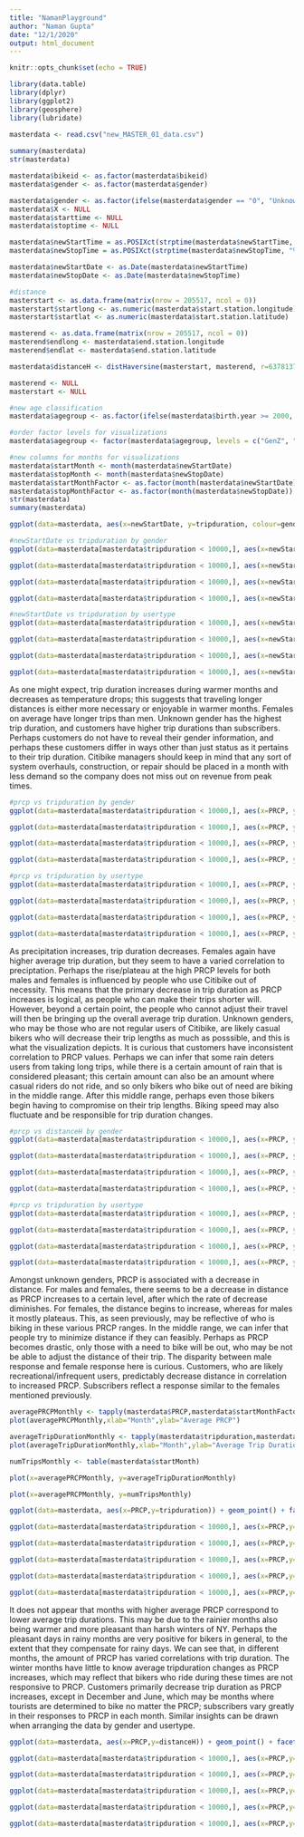 ```yaml
---
title: "NamanPlayground"
author: "Naman Gupta"
date: "12/1/2020"
output: html_document
---
```


```r
knitr::opts_chunk$set(echo = TRUE)
```

```r
library(data.table)
library(dplyr)
library(ggplot2)
library(geosphere)
library(lubridate)
```

```r
masterdata <- read.csv("new_MASTER_01_data.csv")
  
summary(masterdata)
str(masterdata)

masterdata$bikeid <- as.factor(masterdata$bikeid)
masterdata$gender <- as.factor(masterdata$gender)

masterdata$gender <- as.factor(ifelse(masterdata$gender == "0", "Unknown", ifelse(masterdata$gender == "1", "Male", "Female")))
masterdata$X <- NULL
masterdata$starttime <- NULL
masterdata$stoptime <- NULL

masterdata$newStartTime = as.POSIXct(strptime(masterdata$newStartTime, "%Y-%m-%d %H:%M:%S"))
masterdata$newStopTime = as.POSIXct(strptime(masterdata$newStopTime, "%Y-%m-%d %H:%M:%S"))

masterdata$newStartDate <- as.Date(masterdata$newStartTime)
masterdata$newStopDate <- as.Date(masterdata$newStopTime)

#distance
masterstart <- as.data.frame(matrix(nrow = 205517, ncol = 0))
masterstart$startlong <- as.numeric(masterdata$start.station.longitude)
masterstart$startlat <- as.numeric(masterdata$start.station.latitude)

masterend <- as.data.frame(matrix(nrow = 205517, ncol = 0))
masterend$endlong <- masterdata$end.station.longitude
masterend$endlat <- masterdata$end.station.latitude

masterdata$distanceH <- distHaversine(masterstart, masterend, r=6378137)

masterend <- NULL
masterstart <- NULL

#new age classification
masterdata$agegroup <- as.factor(ifelse(masterdata$birth.year >= 2000, "GenZ", ifelse(masterdata$birth.year >= 1981, "Millennial", ifelse(masterdata$birth.year >= 1965, "GenX", ifelse(masterdata$birth.year >= 1946, "Boomer", ifelse(masterdata$birth.year >= 1928, "Silent", "VeryOld"))))))

#order factor levels for visualizations
masterdata$agegroup <- factor(masterdata$agegroup, levels = c("GenZ", "Millennial", "GenX", "Boomer", "Silent", "VeryOld"))

#new columns for months for visualizations
masterdata$startMonth <- month(masterdata$newStartDate)
masterdata$stopMonth <- month(masterdata$newStopDate)
masterdata$startMonthFactor <- as.factor(month(masterdata$newStartDate))
masterdata$stopMonthFactor <- as.factor(month(masterdata$newStopDate))
str(masterdata)
summary(masterdata)
```

```r
ggplot(data=masterdata, aes(x=newStartDate, y=tripduration, colour=gender)) + geom_point()

#newStartDate vs tripduration by gender
ggplot(data=masterdata[masterdata$tripduration < 10000,], aes(x=newStartDate, y=tripduration, colour=gender)) + geom_point()

ggplot(data=masterdata[masterdata$tripduration < 10000,], aes(x=newStartDate, y=tripduration, colour=gender)) + geom_smooth()

ggplot(data=masterdata[masterdata$tripduration < 10000,], aes(x=newStartDate, y=tripduration, colour=gender)) + geom_violin()

ggplot(data=masterdata[masterdata$tripduration < 10000,], aes(x=newStartDate, y=tripduration, colour=gender)) + geom_boxplot()

#newStartDate vs tripduration by usertype
ggplot(data=masterdata[masterdata$tripduration < 10000,], aes(x=newStartDate, y=tripduration, colour=usertype)) + geom_point()

ggplot(data=masterdata[masterdata$tripduration < 10000,], aes(x=newStartDate, y=tripduration, colour=usertype)) + geom_smooth()

ggplot(data=masterdata[masterdata$tripduration < 10000,], aes(x=newStartDate, y=tripduration, colour=usertype)) + geom_violin()

ggplot(data=masterdata[masterdata$tripduration < 10000,], aes(x=newStartDate, y=tripduration, colour=usertype)) + geom_boxplot()
```
As one might expect, trip duration increases during warmer months and decreases as temperature drops; this suggests that traveling longer distances is either more necessary or enjoyable in warmer months. Females on average have longer trips than men. Unknown gender has the highest trip duration, and customers have higher trip durations than subscribers. Perhaps customers do not have to reveal their gender information, and perhaps these customers differ in ways other than just status as it pertains to their trip duration. Citibike managers should keep in mind that any sort of system overhauls, construction, or repair should be placed in a month with less demand so the company does not miss out on revenue from peak times.

```r
#prcp vs tripduration by gender
ggplot(data=masterdata[masterdata$tripduration < 10000,], aes(x=PRCP, y=tripduration, colour=gender)) + geom_point()

ggplot(data=masterdata[masterdata$tripduration < 10000,], aes(x=PRCP, y=tripduration, colour=gender)) + geom_smooth()

ggplot(data=masterdata[masterdata$tripduration < 10000,], aes(x=PRCP, y=tripduration, colour=gender)) + geom_violin()

ggplot(data=masterdata[masterdata$tripduration < 10000,], aes(x=PRCP, y=tripduration, colour=gender)) + geom_boxplot()

#prcp vs tripduration by usertype
ggplot(data=masterdata[masterdata$tripduration < 10000,], aes(x=PRCP, y=tripduration, colour=usertype)) + geom_point()

ggplot(data=masterdata[masterdata$tripduration < 10000,], aes(x=PRCP, y=tripduration, colour=usertype)) + geom_smooth()

ggplot(data=masterdata[masterdata$tripduration < 10000,], aes(x=PRCP, y=tripduration, colour=usertype)) + geom_violin()

ggplot(data=masterdata[masterdata$tripduration < 10000,], aes(x=PRCP, y=tripduration, colour=usertype)) + geom_boxplot()
```
As precipitation increases, trip duration decreases. Females again have higher average trip duration, but they seem to have a varied correlation to preciptation. Perhaps the rise/plateau at the high PRCP levels for both males and females is influenced by people who use Citibike out of necessity. This means that the primary decrease in trip duration as PRCP increases is logical, as people who can make their trips shorter will. However, beyond a certain point, the people who cannot adjust their travel will then be bringing up the overall average trip duration. Unknown genders, who may be those who are not regular users of Citibike, are likely casual bikers who will decrease their trip lengths as much as posssible, and this is what the visualization depicts. It is curious that customers have inconsistent correlation to PRCP values. Perhaps we can infer that some rain deters users from taking long trips, while there is a certain amount of rain that is considered pleasant; this certain amount can also be an amount where casual riders do not ride, and so only bikers who bike out of need are biking in the middle range. After this middle range, perhaps even those bikers begin having to compromise on their trip lengths. Biking speed may also fluctuate and be responsible for trip duration changes.

```r
#prcp vs distanceH by gender
ggplot(data=masterdata[masterdata$tripduration < 10000,], aes(x=PRCP, y=distanceH, colour=gender)) + geom_point()

ggplot(data=masterdata[masterdata$tripduration < 10000,], aes(x=PRCP, y=distanceH, colour=gender)) + geom_smooth()

ggplot(data=masterdata[masterdata$tripduration < 10000,], aes(x=PRCP, y=distanceH, colour=gender)) + geom_violin()

ggplot(data=masterdata[masterdata$tripduration < 10000,], aes(x=PRCP, y=distanceH, colour=gender)) + geom_boxplot()

#prcp vs tripduration by usertype
ggplot(data=masterdata[masterdata$tripduration < 10000,], aes(x=PRCP, y=distanceH, colour=usertype)) + geom_point()

ggplot(data=masterdata[masterdata$tripduration < 10000,], aes(x=PRCP, y=distanceH, colour=usertype)) + geom_smooth()

ggplot(data=masterdata[masterdata$tripduration < 10000,], aes(x=PRCP, y=distanceH, colour=usertype)) + geom_violin()

ggplot(data=masterdata[masterdata$tripduration < 10000,], aes(x=PRCP, y=distanceH, colour=usertype)) + geom_boxplot()
```
Amongst unknown genders, PRCP is associated with a decrease in distance. For males and females, there seems to be a decrease in distance as PRCP increases to a certain level, after which the rate of decrease diminishes. For females, the distance begins to increase, whereas for males it mostly plateaus. This, as seen previously, may be reflective of who is biking in these various PRCP ranges. In the middle range, we can infer that people try to minimize distance if they can feasibly. Perhaps as PRCP becomes drastic, only those with a need to bike will be out, who may be not be able to adjust the distance of their trip. The disparity between male response and female response here is curious. Customers, who are likely recreational/infrequent users, predictably decrease distance in correlation to increased PRCP. Subscribers reflect a response similar to the females mentioned previously. 

```r
averagePRCPMonthly <- tapply(masterdata$PRCP,masterdata$startMonthFactor,mean,)
plot(averagePRCPMonthly,xlab="Month",ylab="Average PRCP")

averageTripDurationMonthly <- tapply(masterdata$tripduration,masterdata$startMonthFactor,mean,)
plot(averageTripDurationMonthly,xlab="Month",ylab="Average Trip Duration")

numTripsMonthly <- table(masterdata$startMonth)

plot(x=averagePRCPMonthly, y=averageTripDurationMonthly)

plot(x=averagePRCPMonthly, y=numTripsMonthly)

ggplot(data=masterdata, aes(x=PRCP,y=tripduration)) + geom_point() + facet_wrap(~ startMonthFactor)

ggplot(data=masterdata[masterdata$tripduration < 10000,], aes(x=PRCP,y=tripduration)) + geom_smooth() + facet_wrap(~ startMonthFactor)

ggplot(data=masterdata[masterdata$tripduration < 10000,], aes(x=PRCP,y=tripduration,colour=usertype)) + geom_smooth() + facet_wrap(~ startMonthFactor)

ggplot(data=masterdata[masterdata$tripduration < 10000,], aes(x=PRCP,y=tripduration,colour=gender)) + geom_smooth() + facet_wrap(~ startMonthFactor)

ggplot(data=masterdata[masterdata$tripduration < 10000,], aes(x=PRCP,y=tripduration,colour=gender)) + geom_smooth() + facet_wrap(~ usertype)

ggplot(data=masterdata[masterdata$tripduration < 10000,], aes(x=PRCP,y=tripduration,colour=usertype)) + geom_smooth() + facet_wrap(~ gender)

```
It does not appear that months with higher average PRCP correspond to lower average trip durations. This may be due to the rainier months also being warmer and more pleasant than harsh winters of NY. Perhaps the pleasant days in rainy months are very positive for bikers in general, to the extent that they compensate for rainy days. We can see that, in different months, the amount of PRCP has varied correlations with trip duration. The winter months have little to know average tripduration changes as PRCP increases, which may reflect that bikers who ride during these times are not responsive to PRCP. Customers primarily decrease trip duration as PRCP increases, except in December and June, which may be months where tourists are determined to bike no matter the PRCP; subscribers vary greatly in their responses to PRCP in each month. Similar insights can be drawn when arranging the data by gender and usertype.

```r
ggplot(data=masterdata, aes(x=PRCP,y=distanceH)) + geom_point() + facet_wrap(~ startMonthFactor)

ggplot(data=masterdata[masterdata$tripduration < 10000,], aes(x=PRCP,y=distanceH)) + geom_smooth() + facet_wrap(~ startMonthFactor)

ggplot(data=masterdata[masterdata$tripduration < 10000,], aes(x=PRCP,y=distanceH,colour=usertype)) + geom_smooth() + facet_wrap(~ startMonthFactor)

ggplot(data=masterdata[masterdata$tripduration < 10000,], aes(x=PRCP,y=distanceH,colour=gender)) + geom_smooth() + facet_wrap(~ startMonthFactor)

ggplot(data=masterdata[masterdata$tripduration < 10000,], aes(x=PRCP,y=distanceH,colour=gender)) + geom_smooth() + facet_wrap(~ usertype)

ggplot(data=masterdata[masterdata$tripduration < 10000,], aes(x=PRCP,y=distanceH,colour=usertype)) + geom_smooth() + facet_wrap(~ gender)
```

